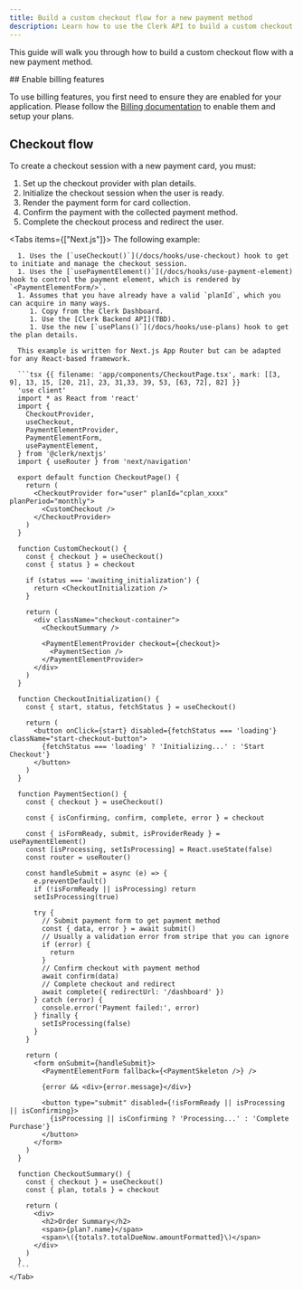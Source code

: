 ```yaml
---
title: Build a custom checkout flow for a new payment method
description: Learn how to use the Clerk API to build a custom checkout flow for a new payment method.
---
```


<Include src="_partials/custom-flows-callout" />

This guide will walk you through how to build a custom checkout flow with a new payment method.

<Steps>
  ## Enable billing features

  To use billing features, you first need to ensure they are enabled for your application. Please follow the [Billing documentation](/docs/billing/overview) to enable them and setup your plans.

  ## Checkout flow

  To create a checkout session with a new payment card, you must:

  1. Set up the checkout provider with plan details.
  1. Initialize the checkout session when the user is ready.
  1. Render the payment form for card collection.
  1. Confirm the payment with the collected payment method.
  1. Complete the checkout process and redirect the user.

  <Tabs items={["Next.js"]}>
    <Tab>
      The following example:

      1. Uses the [`useCheckout()`](/docs/hooks/use-checkout) hook to get to initiate and manage the checkout session.
      1. Uses the [`usePaymentElement()`](/docs/hooks/use-payment-element) hook to control the payment element, which is rendered by `<PaymentElementForm/>`.
      1. Assumes that you have already have a valid `planId`, which you can acquire in many ways.
         1. Copy from the Clerk Dashboard.
         1. Use the [Clerk Backend API](TBD).
         1. Use the new [`usePlans()`](/docs/hooks/use-plans) hook to get the plan details.

      This example is written for Next.js App Router but can be adapted for any React-based framework.

      ```tsx {{ filename: 'app/components/CheckoutPage.tsx', mark: [[3, 9], 13, 15, [20, 21], 23, 31,33, 39, 53, [63, 72], 82] }}
      'use client'
      import * as React from 'react'
      import {
        CheckoutProvider,
        useCheckout,
        PaymentElementProvider,
        PaymentElementForm,
        usePaymentElement,
      } from '@clerk/nextjs'
      import { useRouter } from 'next/navigation'

      export default function CheckoutPage() {
        return (
          <CheckoutProvider for="user" planId="cplan_xxxx" planPeriod="monthly">
            <CustomCheckout />
          </CheckoutProvider>
        )
      }

      function CustomCheckout() {
        const { checkout } = useCheckout()
        const { status } = checkout

        if (status === 'awaiting_initialization') {
          return <CheckoutInitialization />
        }

        return (
          <div className="checkout-container">
            <CheckoutSummary />

            <PaymentElementProvider checkout={checkout}>
              <PaymentSection />
            </PaymentElementProvider>
          </div>
        )
      }

      function CheckoutInitialization() {
        const { start, status, fetchStatus } = useCheckout()

        return (
          <button onClick={start} disabled={fetchStatus === 'loading'} className="start-checkout-button">
            {fetchStatus === 'loading' ? 'Initializing...' : 'Start Checkout'}
          </button>
        )
      }

      function PaymentSection() {
        const { checkout } = useCheckout()

        const { isConfirming, confirm, complete, error } = checkout

        const { isFormReady, submit, isProviderReady } = usePaymentElement()
        const [isProcessing, setIsProcessing] = React.useState(false)
        const router = useRouter()

        const handleSubmit = async (e) => {
          e.preventDefault()
          if (!isFormReady || isProcessing) return
          setIsProcessing(true)

          try {
            // Submit payment form to get payment method
            const { data, error } = await submit()
            // Usually a validation error from stripe that you can ignore
            if (error) {
              return
            }
            // Confirm checkout with payment method
            await confirm(data)
            // Complete checkout and redirect
            await complete({ redirectUrl: '/dashboard' })
          } catch (error) {
            console.error('Payment failed:', error)
          } finally {
            setIsProcessing(false)
          }
        }

        return (
          <form onSubmit={handleSubmit}>
            <PaymentElementForm fallback={<PaymentSkeleton />} />

            {error && <div>{error.message}</div>}

            <button type="submit" disabled={!isFormReady || isProcessing || isConfirming}>
              {isProcessing || isConfirming ? 'Processing...' : 'Complete Purchase'}
            </button>
          </form>
        )
      }

      function CheckoutSummary() {
        const { checkout } = useCheckout()
        const { plan, totals } = checkout

        return (
          <div>
            <h2>Order Summary</h2>
            <span>{plan?.name}</span>
            <span>\({totals?.totalDueNow.amountFormatted}\)</span>
          </div>
        )
      }
      ```
    </Tab>
  </Tabs>
</Steps>
